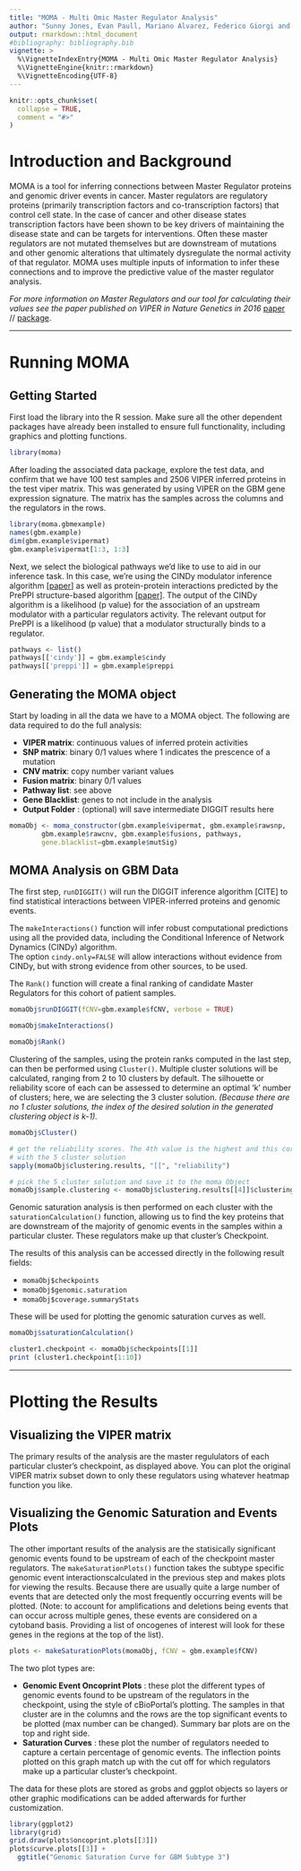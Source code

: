 ```yaml
---
title: "MOMA - Multi Omic Master Regulator Analysis"
author: "Sunny Jones, Evan Paull, Mariano Alvarez, Federico Giorgi and Andrea Califano"
output: rmarkdown::html_document
#bibliography: bibliography.bib
vignette: >
  %\VignetteIndexEntry{MOMA - Multi Omic Master Regulator Analysis}
  %\VignetteEngine{knitr::rmarkdown}
  %\VignetteEncoding{UTF-8}
---
```


```r
knitr::opts_chunk$set(
  collapse = TRUE,
  comment = "#>"
)
```

# Introduction and Background

MOMA is a tool for inferring connections between Master Regulator proteins and 
genomic driver events in cancer. Master regulators are regulatory proteins 
(primarily transcription factors and co-transcription factors) that control cell
state. In the case of cancer and other disease states transcription factors have 
been shown to be key drivers of maintaining the disease state and can be targets 
for interventions. Often these master regulators are not mutated themselves but 
are downstream of mutations and other genomic alterations that ultimately 
dysregulate the normal activity of that regulator. MOMA uses multiple inputs of 
information to infer these connections and to improve the predictive value of 
the master regulator analysis.  



*For more information on Master Regulators and our tool for calculating their values see the paper published on VIPER in Nature Genetics in 2016* 
[paper](https://www.nature.com/articles/ng.3593) // [package](https://bioconductor.org/packages/release/bioc/html/viper.html).

*** 

# Running MOMA

## Getting Started

First load the library into the R session. Make sure all the other dependent 
packages have already been installed to ensure full functionality, including 
graphics and plotting functions.  


```r
library(moma)
```


After loading the associated data package, explore the test data, and confirm 
that we have 100 test samples and 2506 VIPER inferred proteins in the test viper 
matrix. This was generated by using VIPER on the GBM gene expression signature. 
The matrix has the samples across the columns 
and the regulators in the rows.  


```r
library(moma.gbmexample)
names(gbm.example)
dim(gbm.example$vipermat)
gbm.example$vipermat[1:3, 1:3]
```

Next, we select the biological pathways we'd like to use to aid in our inference 
task. In this case, we're using the CINDy modulator inference algorithm [[paper](https://journals.plos.org/plosone/article?id=10.1371/journal.pone.0109569)] 
as well as protein-protein interactions predicted by the PrePPI structure-based 
algorithm [[paper](https://academic.oup.com/nar/article/41/D1/D828/1070064)]. 
The output of the CINDy algorithm is a likelihood (p value) for
the association of an upstream modulator with a particular regulators activity. 
The relevant output for PrePPI is a likelihood (p value) that a modulator 
structurally binds to a regulator.  

```r
pathways <- list()
pathways[['cindy']] = gbm.example$cindy
pathways[['preppi']] = gbm.example$preppi
```

## Generating the **MOMA** object

Start by loading in all the data we have to a MOMA object. The following are data required 
to do the full analysis:

- **VIPER matrix**: continuous values of inferred protein activities
- **SNP matrix**: binary 0/1 values where 1 indicates the prescence of a mutation
- **CNV matrix**: copy number variant values
- **Fusion matrix**: binary 0/1 values 
- **Pathway list**: see above
- **Gene Blacklist**: genes to not include in the analysis
- **Output Folder** : (optional) will save intermediate DIGGIT results here

```r
momaObj <- moma_constructor(gbm.example$vipermat, gbm.example$rawsnp,
        gbm.example$rawcnv, gbm.example$fusions, pathways,
        gene.blacklist=gbm.example$mutSig)
```

## MOMA Analysis on GBM Data

The first step, `runDIGGIT()`  will run the DIGGIT inference algorithm [CITE] to
find statistical interactions between VIPER-inferred proteins and genomic events.  

The `makeInteractions()` function will infer robust computational predictions
using all the provided data, including the Conditional Inference of Network Dynamics 
(CINDy) algorithm.  
The option `cindy.only=FALSE` will allow interactions without evidence from CINDy,
but with strong evidence from other sources, to be used.  

The `Rank()` function will create a final ranking of candidate Master Regulators
for this cohort of patient samples.

```r
momaObj$runDIGGIT(fCNV=gbm.example$fCNV, verbose = TRUE)

momaObj$makeInteractions()

momaObj$Rank()
```

Clustering of the samples, using the protein ranks computed in the last step, 
can then be performed using `Cluster()`. Multiple cluster solutions will be 
calculated, ranging from 2 to 10 clusters by default. The silhouette or 
reliability score of each can be assessed to determine an optimal 'k' number of 
clusters; here, we are selecting the 3 cluster solution. 
*(Because there are no 1 cluster solutions, the index of the desired solution 
in the generated clustering object is k-1).* 

```r
momaObj$Cluster()

# get the reliability scores. The 4th value is the highest and this corresponds
# with the 5 cluster solution
sapply(momaObj$clustering.results, "[[", "reliability")

# pick the 5 cluster solution and save it to the moma Object
momaObj$sample.clustering <- momaObj$clustering.results[[4]]$clustering
```

  
Genomic saturation analysis is then performed on each cluster with the 
`saturationCalculation()` function, allowing us to find the key proteins that are 
downstream of the majority of genomic events in the samples within a particular 
cluster. These regulators make up that cluster's Checkpoint.  

The results of this analysis can be accessed directly in the following result 
fields:  
  
  - `momaObj$checkpoints` 
  - `momaObj$genomic.saturation`
  - `momaObj$coverage.summaryStats` 
  
These will be used for plotting the genomic saturation curves as well.
  
```r
momaObj$saturationCalculation()
```

```r
cluster1.checkpoint <- momaObj$checkpoints[[1]]
print (cluster1.checkpoint[1:10])
```

***

# Plotting the Results

## Visualizing the VIPER matrix  

The primary results of the analysis are the master regululators of each particular
cluster's checkpoint, as displayed above. You can plot the original VIPER matrix 
subset down to only these regulators using whatever heatmap function you like. 


## Visualizing the Genomic Saturation and Events Plots

The other important results of the analysis are the statisically significant
genomic events found to be upstream of each of the checkpoint master regulators. 
The `makeSaturationPlots()` function takes the subtype specific genomic event 
interactionscalculated in the previous step and makes plots for viewing the 
results. Because there are usually quite a large number of events that are 
detected only the most frequently occurring events will be plotted. 
(Note: to account for amplifications and deletions being events that can occur
across multiple genes, these events are considered on a cytoband basis. Providing
a list of oncogenes of interest will look for these genes in the regions at the 
top of the list).

```r
plots <- makeSaturationPlots(momaObj, fCNV = gbm.example$fCNV)
```


The two plot types are: 

- **Genomic Event Oncoprint Plots** : these plot the different types of 
genomic events found to be upstream of the regulators in the checkpoint,
using the style of cBioPortal's plotting. The samples in that cluster are in
the columns and the rows are the top significant events to be plotted (max
number can be changed). Summary bar plots are on the top and right side.
- **Saturation Curves** : these plot the number of regulators needed to capture
a certain percentage of genomic events. The inflection points plotted on
this graph match up with the cut off for which regulators make up a particular
cluster's checkpoint.   

The data for these plots are stored as grobs and ggplot objects so layers or other 
graphic modifications can be added afterwards for further customization.

```r
library(ggplot2)
library(grid)
grid.draw(plots$oncoprint.plots[[3]])
plots$curve.plots[[3]] +
  ggtitle("Genomic Saturation Curve for GBM Subtype 3")
  
```









